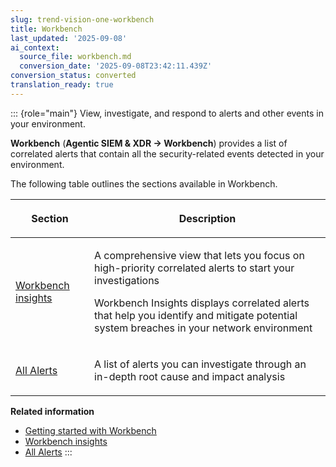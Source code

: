 ```yaml
---
slug: trend-vision-one-workbench
title: Workbench
last_updated: '2025-09-08'
ai_context:
  source_file: workbench.md
  conversion_date: '2025-09-08T23:42:11.439Z'
conversion_status: converted
translation_ready: true
---
```


::: {role="main"}
View, investigate, and respond to alerts and other events in your environment.

**Workbench** (**Agentic SIEM & XDR → Workbench**) provides a list of correlated alerts that contain all the security-related events detected in your environment.

The following table outlines the sections available in Workbench.

<table>
<colgroup>
<col style="width: 25%" />
<col style="width: 75%" />
</colgroup>
<thead>
<tr>
<th><p>Section</p></th>
<th><p>Description</p></th>
</tr>
</thead>
<tbody>
<tr>
<td><p><a href="trend-vision-one-workbench-insights">Workbench insights</a></p></td>
<td><p>A comprehensive view that lets you focus on high-priority correlated alerts to start your investigations</p>
<p>Workbench Insights displays correlated alerts that help you identify and mitigate potential system breaches in your network environment</p></td>
</tr>
<tr>
<td><p><a href="trend-vision-one-all-alerts">All Alerts</a></p></td>
<td><p>A list of alerts you can investigate through an in-depth root cause and impact analysis</p></td>
</tr>
</tbody>
</table>

**Related information**

- [Getting started with Workbench](getting-started-workbench.md "Connect Trend Micro and third-party data sources to Trend Vision One to enable Agentic SIEM & XDR capabilities in Workbench.")
- [Workbench insights](workbench-insights.md "Identify and mitigate potential system breaches and incidents in your environment.")
- [All Alerts](all-alerts.md "Investigate and understand the extent and severity of any alert to further decide response actions.")
:::
